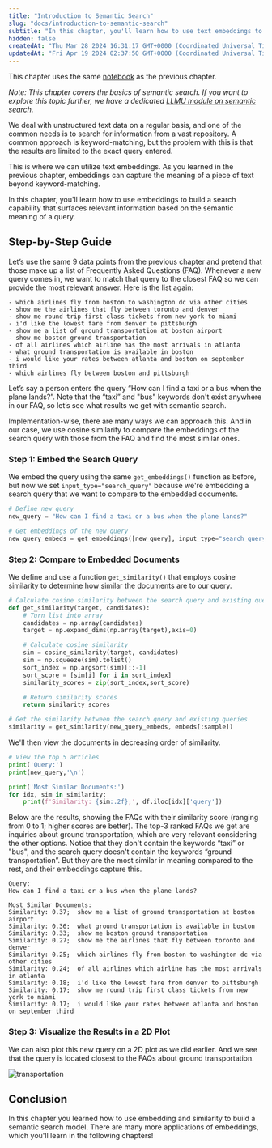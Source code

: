 ```yaml
---
title: "Introduction to Semantic Search"
slug: "docs/introduction-to-semantic-search"
subtitle: "In this chapter, you'll learn how to use text embeddings to search for the answer to a given query among the sentences in a dataset. Since the embedding takes semantics into account, this process is called _semantic search_."
hidden: false
createdAt: "Thu Mar 28 2024 16:31:17 GMT+0000 (Coordinated Universal Time)"
updatedAt: "Fri Apr 19 2024 02:37:50 GMT+0000 (Coordinated Universal Time)"
---
```

This chapter uses the same [notebook](https://github.com/cohere-ai/cohere-developer-experience/blob/main/notebooks/llmu/Introduction_Text_Embeddings.ipynb) as the previous chapter.

_Note: This chapter covers the basics of semantic search. If you want to explore this topic further, we have a dedicated [LLMU module on semantic search](https://cohere.com/llmu/what-is-semantic-search)._

We deal with unstructured text data on a regular basis, and one of the common needs is to search for information from a vast repository. A common approach is keyword-matching, but the problem with this is that the results are limited to the exact query entered. 

This is where we can utilize text embeddings. As you learned in the previous chapter, embeddings can capture the meaning of a piece of text beyond keyword-matching. 

In this chapter, you'll learn how to use embeddings to build a search capability that surfaces relevant information based on the semantic meaning of a query.

## Step-by-Step Guide

Let’s use the same 9 data points from the previous chapter and pretend that those make up a list of Frequently Asked Questions (FAQ). Whenever a new query comes in, we want to match that query to the closest FAQ so we can provide the most relevant answer. Here is the list again:

```
- which airlines fly from boston to washington dc via other cities
- show me the airlines that fly between toronto and denver
- show me round trip first class tickets from new york to miami
- i'd like the lowest fare from denver to pittsburgh
- show me a list of ground transportation at boston airport
- show me boston ground transportation
- of all airlines which airline has the most arrivals in atlanta
- what ground transportation is available in boston
- i would like your rates between atlanta and boston on september third
- which airlines fly between boston and pittsburgh
```

Let’s say a person enters the query “How can I find a taxi or a bus when the plane lands?”. Note that the “taxi” and "bus" keywords don't exist anywhere in our FAQ, so let’s see what results we get with semantic search.

Implementation-wise, there are many ways we can approach this. And in our case, we use cosine similarity to compare the embeddings of the search query with those from the FAQ and find the most similar ones.

### Step 1: Embed the Search Query

We embed the query using the same `get_embeddings()` function as before, but now we set `input_type="search_query"` because we're embedding a search query that we want to compare to the embedded documents.

```python PYTHON
# Define new query
new_query = "How can I find a taxi or a bus when the plane lands?"

# Get embeddings of the new query
new_query_embeds = get_embeddings([new_query], input_type="search_query")[0]
```

### Step 2: Compare to Embedded Documents

We define and use a function `get_similarity()` that employs cosine similarity to determine how similar the documents are to our query.

```python PYTHON
# Calculate cosine similarity between the search query and existing queries
def get_similarity(target, candidates):
    # Turn list into array
    candidates = np.array(candidates)
    target = np.expand_dims(np.array(target),axis=0)

    # Calculate cosine similarity
    sim = cosine_similarity(target, candidates)
    sim = np.squeeze(sim).tolist()
    sort_index = np.argsort(sim)[::-1]
    sort_score = [sim[i] for i in sort_index]
    similarity_scores = zip(sort_index,sort_score)

    # Return similarity scores
    return similarity_scores

# Get the similarity between the search query and existing queries
similarity = get_similarity(new_query_embeds, embeds[:sample])
```

We'll then view the documents in decreasing order of similarity.

```python PYTHON
# View the top 5 articles
print('Query:')
print(new_query,'\n')

print('Most Similar Documents:')
for idx, sim in similarity:
    print(f'Similarity: {sim:.2f};', df.iloc[idx]['query'])
```

Below are the results, showing the FAQs with their similarity score (ranging from 0 to 1; higher scores are better). The top-3 ranked FAQs we get are inquiries about ground transportation, which are very relevant considering the other options. Notice that they don't contain the keywords “taxi” or "bus", and the search query doesn't contain the keywords “ground transportation”. But they are the most similar in meaning compared to the rest, and their embeddings capture this.

```
Query:
How can I find a taxi or a bus when the plane lands? 

Most Similar Documents:
Similarity: 0.37;  show me a list of ground transportation at boston airport
Similarity: 0.36;  what ground transportation is available in boston
Similarity: 0.33;  show me boston ground transportation
Similarity: 0.27;  show me the airlines that fly between toronto and denver
Similarity: 0.25;  which airlines fly from boston to washington dc via other cities
Similarity: 0.24;  of all airlines which airline has the most arrivals in atlanta
Similarity: 0.18;  i'd like the lowest fare from denver to pittsburgh
Similarity: 0.17;  show me round trip first class tickets from new york to miami
Similarity: 0.17;  i would like your rates between atlanta and boston on september third
```

### Step 3: Visualize the Results in a 2D Plot

We can also plot this new query on a 2D plot as we did earlier. And we see that the query is located closest to the FAQs about ground transportation.


<img src='../../../assets/images/768483d-download.png' alt='transportation' />

## Conclusion

In this chapter you learned how to use embedding and similarity to build a semantic search model. There are many more applications of embeddings, which you'll learn in the following chapters!
